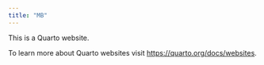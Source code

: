 ```yaml
---
title: "MB"
---
```


This is a Quarto website.

To learn more about Quarto websites visit <https://quarto.org/docs/websites>.
